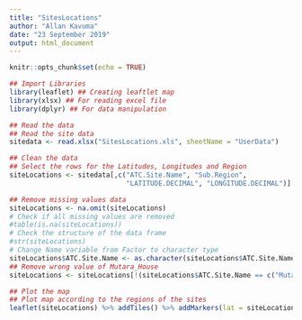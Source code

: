 ```yaml
---
title: "SitesLocations"
author: "Allan Kavuma"
date: "23 September 2019"
output: html_document
---
```


```r
knitr::opts_chunk$set(echo = TRUE)
```


```r
## Import Libraries
library(leaflet) ## Creating leaftlet map
library(xlsx) ## For reading excel file
library(dplyr) ## For data manipulation
```


```r
## Read the data
## Read the site data
sitedata <- read.xlsx("SitesLocations.xls", sheetName = "UserData")
```


```r
## Clean the data
## Select the rows for the Latitudes, Longitudes and Region
siteLocations <- sitedata[,c("ATC.Site.Name", "Sub.Region", 
                             "LATITUDE.DECIMAL", "LONGITUDE.DECIMAL")]

## Remove missing values data
siteLocations <- na.omit(siteLocations)
# Check if all missing values are removed
#table(is.na(siteLocations))
# Check the structure of the data frame
#str(siteLocations)
# Change Name variable from Factor to character type
siteLocations$ATC.Site.Name <- as.character(siteLocations$ATC.Site.Name)
## Remove wrong value of Mutara_House
siteLocations <- siteLocations[!(siteLocations$ATC.Site.Name == c("Mutara_House")),]

```


```r
## Plot the map
## Plot map according to the regions of the sites
leaflet(siteLocations) %>% addTiles() %>% addMarkers(lat = siteLocations$LATITUDE.DECIMAL, lng = siteLocations$LONGITUDE.DECIMAL, popup = siteLocations$ATC.Site.Name, clusterOptions = markerClusterOptions())


```
